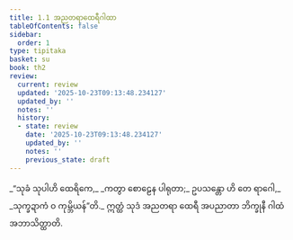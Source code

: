 ```yaml
---
title: 1.1 အညတရာထေရီဂါထာ
tableOfContents: false
sidebar:
  order: 1
type: tipitaka
basket: su
book: th2
review:
  current: review
  updated: '2025-10-23T09:13:48.234127'
  updated_by: ''
  notes: ''
  history:
  - state: review
    date: '2025-10-23T09:13:48.234127'
    updated_by: ''
    notes: ''
    previous_state: draft
---
```



<ReviewStatus review={frontmatter.review} showDetails={true} />

<HypothesisAnnotation frontmatter={frontmatter} />

<DynamicBreadcrumb />

<Division number="1" book="th2" e="ch" v="19" p="377">

<Paragraph number="2" type="verses" book="th2">
_“သုခံ သုပါဟိ ထေရိကေ,_  
_ကတွာ စောဠေန ပါရုတာ;_  
ဥပသန္တော ဟိ တေ ရာဂေါ,_  
_သုက္ခဍာကံ ဝ ကုမ္ဘိယန်”တိ._  

</Paragraph>

<Paragraph number="3" book="th2">
ဣတ္ထံ သုဒံ အညတရာ ထေရီ အပညာတာ ဘိက္ခုနီ ဂါထံ အဘာသိတ္ထာတိ.
</Paragraph>
</Division>